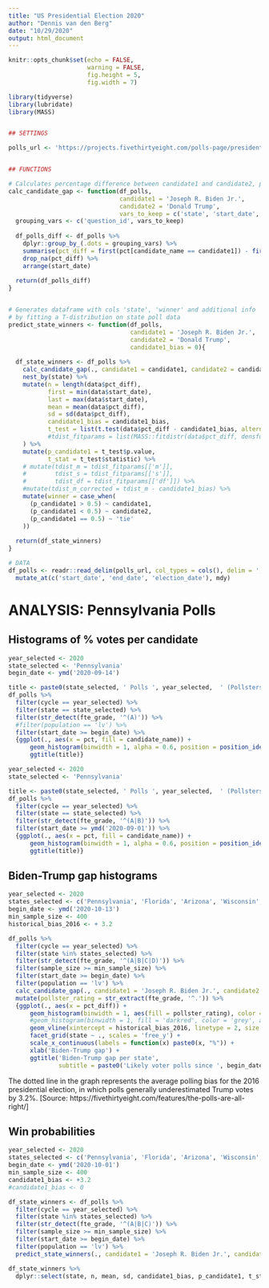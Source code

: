 ```yaml
---
title: "US Presidential Election 2020"
author: "Dennis van den Berg"
date: "10/29/2020"
output: html_document
---
```


```r
knitr::opts_chunk$set(echo = FALSE,
                      warning = FALSE,
                      fig.height = 5,
                      fig.width = 7)

library(tidyverse)
library(lubridate)
library(MASS)


## SETTINGS

polls_url <- 'https://projects.fivethirtyeight.com/polls-page/president_polls.csv'


## FUNCTIONS

# Calculates percentage difference between candidate1 and candidate2, per poll
calc_candidate_gap <- function(df_polls, 
                               candidate1 = 'Joseph R. Biden Jr.', 
                               candidate2 = 'Donald Trump', 
                               vars_to_keep = c('state', 'start_date', 'fte_grade')){
  grouping_vars <- c('question_id', vars_to_keep)
  
  df_polls_diff <- df_polls %>% 
    dplyr::group_by_(.dots = grouping_vars) %>% 
    summarise(pct_diff = first(pct[candidate_name == candidate1]) - first(pct[candidate_name == candidate2]), .groups = 'drop') %>% 
    drop_na(pct_diff) %>%
    arrange(start_date)  
  
  return(df_polls_diff)
}


# Generates dataframe with cols 'state', 'winner' and additional info
# by fitting a T-distribution on state poll data
predict_state_winners <- function(df_polls,
                                  candidate1 = 'Joseph R. Biden Jr.', 
                                  candidate2 = 'Donald Trump',
                                  candidate1_bias = 0){
  
  df_state_winners <- df_polls %>% 
    calc_candidate_gap(., candidate1 = candidate1, candidate2 = candidate2) %>%
    nest_by(state) %>% 
    mutate(n = length(data$pct_diff),
           first = min(data$start_date),
           last = max(data$start_date),
           mean = mean(data$pct_diff),
           sd = sd(data$pct_diff),
           candidate1_bias = candidate1_bias,
           t_test = list(t.test(data$pct_diff - candidate1_bias, alternative = 'less')),
           #tdist_fitparams = list(MASS::fitdistr(data$pct_diff, densfun = 't', start = list(m=mean,s=sd, df=n), lower=c(-1, 0.001,1))$estimate)
    ) %>% 
    mutate(p_candidate1 = t_test$p.value,
           t_stat = t_test$statistic) %>% 
    # mutate(tdist_m = tdist_fitparams[['m']],
    #        tdist_s = tdist_fitparams[['s']],
    #        tdist_df = tdist_fitparams[['df']]) %>% 
    #mutate(tdist_m_corrected = tdist_m - candidate1_bias) %>% 
    mutate(winner = case_when(
      (p_candidate1 > 0.5) ~ candidate1,
      (p_candidate1 < 0.5) ~ candidate2,
      (p_candidate1 == 0.5) ~ 'tie'
    ))
  
  return(df_state_winners)
}
```




```r
# DATA
df_polls <- readr::read_delim(polls_url, col_types = cols(), delim = ',') %>% 
  mutate_at(c('start_date', 'end_date', 'election_date'), mdy)
```



# ANALYSIS: Pennsylvania Polls


## Histograms of % votes per candidate

```r
year_selected <- 2020
state_selected <- 'Pennsylvania'
begin_date <- ymd('2020-09-14')

title <- paste0(state_selected, ' Polls ', year_selected,  ' (Pollsters rated A- or higher)')
df_polls %>% 
  filter(cycle == year_selected) %>%
  filter(state == state_selected) %>%  
  filter(str_detect(fte_grade, '^(A)')) %>% 
  #filter(population == 'lv') %>% 
  filter(start_date >= begin_date) %>% 
  {ggplot(., aes(x = pct, fill = candidate_name)) +
      geom_histogram(binwidth = 1, alpha = 0.6, position = position_identity()) +
      ggtitle(title)}
```


```r
year_selected <- 2020
state_selected <- 'Pennsylvania'

title <- paste0(state_selected, ' Polls ', year_selected,  ' (Pollsters rated B- or higher)')
df_polls %>% 
  filter(cycle == year_selected) %>%
  filter(state == state_selected) %>% 
  filter(str_detect(fte_grade, '^(A|B)')) %>% 
  filter(start_date >= ymd('2020-09-01')) %>% 
  {ggplot(., aes(x = pct, fill = candidate_name)) +
      geom_histogram(binwidth = 1, alpha = 0.6, position = position_identity()) +
      ggtitle(title)}
```



## Biden-Trump gap histograms

```r
year_selected <- 2020
states_selected <- c('Pennsylvania', 'Florida', 'Arizona', 'Wisconsin', 'North Carolina', 'Michigan', 'Minnesota', 'Georgia', 'Nevada', 'Texas', 'Ohio', 'Colorado', 'New Hampshire', 'Nebraska CD-2')[1:5]
begin_date <- ymd('2020-10-13')
min_sample_size <- 400
historical_bias_2016 <- + 3.2

df_polls %>% 
  filter(cycle == year_selected) %>%
  filter(state %in% states_selected) %>% 
  filter(str_detect(fte_grade, '^(A|B|C|D)')) %>% 
  filter(sample_size >= min_sample_size) %>% 
  filter(start_date >= begin_date) %>% 
  filter(population == 'lv') %>% 
  calc_candidate_gap(., candidate1 = 'Joseph R. Biden Jr.', candidate2 = 'Donald Trump') %>%
  mutate(pollster_rating = str_extract(fte_grade, '^.')) %>% 
  {ggplot(., aes(x = pct_diff)) +
      geom_histogram(binwidth = 1, aes(fill = pollster_rating), color = 'grey', alpha = 0.8) +
      #geom_histogram(binwidth = 1, fill = 'darkred', color = 'grey', alpha = 0.6) +
      geom_vline(xintercept = historical_bias_2016, linetype = 2, size = .5) +
      facet_grid(state ~ ., scales = 'free_y') +
      scale_x_continuous(labels = function(x) paste0(x, "%")) +
      xlab('Biden-Trump gap') +
      ggtitle('Biden-Trump gap per state', 
              subtitle = paste0('Likely voter polls since ', begin_date, ' with sample size >= ', min_sample_size))}
```

The dotted line in the graph represents the average polling bias for the 2016 presidential election, in which polls generally underestimated Trump votes by 3.2%. [Source: https://fivethirtyeight.com/features/the-polls-are-all-right/]



## Win probabilities

```r
year_selected <- 2020
states_selected <- c('Pennsylvania', 'Florida', 'Arizona', 'Wisconsin', 'North Carolina', 'Michigan', 'Minnesota', 'Georgia', 'Nevada', 'Texas', 'Ohio', 'Colorado', 'New Hampshire', 'Nebraska CD-2')
begin_date <- ymd('2020-10-01')
min_sample_size <- 400
candidate1_bias <- +3.2
#candidate1_bias <- 0

df_state_winners <- df_polls %>% 
  filter(cycle == year_selected) %>%
  filter(state %in% states_selected) %>% 
  filter(str_detect(fte_grade, '^(A|B|C)')) %>% 
  filter(sample_size >= min_sample_size) %>% 
  filter(start_date >= begin_date) %>% 
  filter(population == 'lv') %>% 
  predict_state_winners(., candidate1 = 'Joseph R. Biden Jr.', candidate2 = 'Donald Trump', candidate1_bias = candidate1_bias)

df_state_winners %>% 
  dplyr::select(state, n, mean, sd, candidate1_bias, p_candidate1, t_stat, winner)
```

